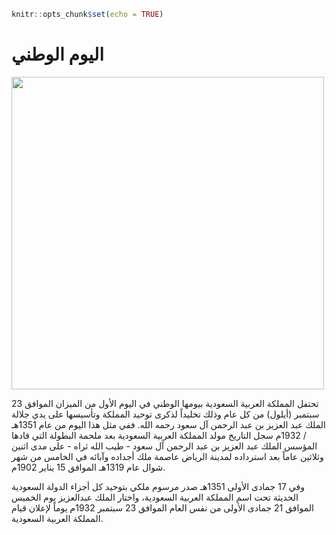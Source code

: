 

```r
knitr::opts_chunk$set(echo = TRUE)
```



# اليوم الوطني{-}

<img src="images/A3.jpg" alt="" width="500"/>


تحتفل المملكة العربية السعودية بيومها الوطني في اليوم الأول من الميزان الموافق 23 سبتمبر (أيلول) من كل عام وذلك تخليداً لذكرى توحيد المملكة وتأسيسها على يدي جلالة الملك عبد العزيز بن عبد الرحمن آل سعود رحمه الله.
ففي مثل هذا اليوم من عام 1351هـ / 1932م سجل التاريخ مولد المملكة العربية السعودية بعد ملحمة البطولة التي قادها المؤسس الملك عبد العزيز بن عبد الرحمن آل سعود - طيب الله ثراه - على مدى اثنين وثلاثين عاماً بعد استرداده لمدينة الرياض عاصمة ملك أجداده وآبائه في الخامس من شهر شوال عام 1319هـ الموافق 15 يناير 1902م.

وفي 17 جمادى الأولى 1351هـ صدر مرسوم ملكي بتوحيد كل أجزاء الدولة السعودية الحديثة تحت اسم المملكة العربية السعودية، واختار الملك عبدالعزيز يوم الخميس الموافق 21 جمادى الأولى من نفس العام الموافق 23 سبتمبر 1932م يوماً لإعلان قيام المملكة العربية السعودية.